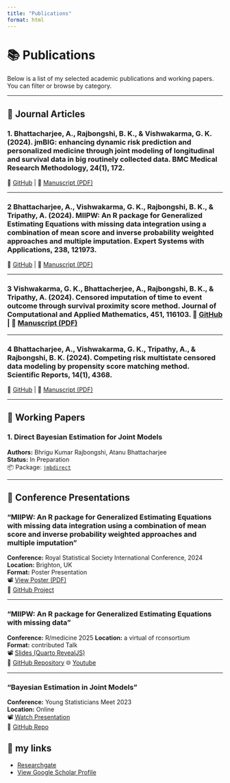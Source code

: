 ```yaml
---
title: "Publications"
format: html
---
```


# 📚 Publications

Below is a list of my selected academic publications and working papers. You can filter or browse by category.

---

## 📝 Journal Articles

### **1.** Bhattacharjee, A., **Rajbongshi, B. K.**, & Vishwakarma, G. K. (2024). **jmBIG: enhancing dynamic risk prediction and personalized medicine through joint modeling of longitudinal and survival data in big routinely collected data**. BMC Medical Research Methodology, 24(1), 172.  
🔗 [GitHub](https://github.com/kumarbhrigu/jmBIG) | 📄 [Manuscript (PDF)](https://link.springer.com/article/10.1186/s12874-024-02289-0)

---

### **2** Bhattacharjee, A., Vishwakarma, G. K., **Rajbongshi, B. K.**, & Tripathy, A. (2024). **MIIPW: An R package for Generalized Estimating Equations with missing data integration using a combination of mean score and inverse probability weighted approaches and multiple imputation**. Expert Systems with Applications, 238, 121973.
🔗 [GitHub](https://github.com/kumarbhrigu/MIIPW) | 📄 [Manuscript (PDF)](https://www.sciencedirect.com/science/article/pii/S0957417423024752)

---

### **3** Vishwakarma, G. K., Bhattacherjee, A., **Rajbongshi, B. K.**, & Tripathy, A. (2024). **Censored imputation of time to event outcome through survival proximity score method**. Journal of Computational and Applied Mathematics, 451, 116103. 🔗 [GitHub](https://github.com/kumarbhrigu/dscore) | 📄 [Manuscript (PDF)](https://www.sciencedirect.com/science/article/pii/S0377042724003522)

---

### **4** Bhattacharjee, A., Vishwakarma, G. K., Tripathy, A., & **Rajbongshi, B. K.** (2024). **Competing risk multistate censored data modeling by propensity score matching method**. Scientific Reports, 14(1), 4368.
🔗 [GitHub](https://github.com/kumarbhrigu/dscore) | 📄 [Manuscript (PDF)](https://www.nature.com/articles/s41598-024-54149-y)

---




## 🧪 Working Papers

### **1. Direct Bayesian Estimation for Joint Models**
**Authors:** Bhrigu Kumar Rajbongshi, Atanu Bhattacharjee  
**Status:** In Preparation  
📦 Package: [`jmbdirect`](https://github.com/yourusername/jmbdirect)

---

## 🎤 Conference Presentations

### “MIIPW: An R package for Generalized Estimating Equations with missing data integration using a combination of mean score and inverse probability weighted approaches and multiple imputation”
**Conference:** Royal Statistical Society International Conference, 2024  
**Location:** Brighton, UK  
**Format:** Poster Presentation  
📽️ [View Poster (PDF)](files/miipw_poster.pdf)  
🔗 [GitHub Project](https://github.com/yourusername/MIIPW)  


---

### “MIIPW: An R package for Generalized Estimating Equations with missing data”
**Conference:** R/medicine 2025 
**Location:** a virtual of rconsortium  
**Format:** contributed Talk  
📽️ [Slides (Quarto RevealJS)](https://yourusername.github.io/jmBIG/talk.html)  
🔗 [GitHub Repository](https://github.com/yourusername/jmBIG)
🌐 [Youtube](https://yourusername.github.io/MIIPW/presentation.html)

---

### “Bayesian Estimation in Joint Models”
**Conference:** Young Statisticians Meet 2023  
**Location:** Online  
📽️ [Watch Presentation](https://yourusername.github.io/jmbdirect/presentation.html)  
🔗 [GitHub Repo](https://github.com/yourusername/jmbdirect)

## 📄 my links

- [Researchgate](https://www.researchgate.net/profile/Bhrigu-Rajbongshi?ev=hdr_xprf)  
- [View Google Scholar Profile](https://scholar.google.com/citations?user=XtQEXSUAAAAJ&hl=en)

